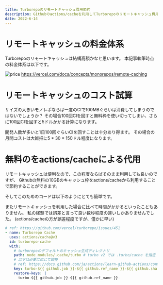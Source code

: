 ```yaml
---
title: Turborepoのリモートキャッシュ費用節約
description: Githubのactions/cacheを利用してTurborepoのリモートキャッシュ費用を節約する方法
date: 2022-6-14
---
```


# リモートキャッシュの料金体系

Turborepoのリモートキャッシュは結構高額かなと思います。
本記事執筆時点の料金体系は以下です。

![price](/posts/tubpore-cache-with-actions-cache/price.png)
https://vercel.com/docs/concepts/monorepos/remote-caching

# リモートキャッシュのコスト試算

サイズの大きいモノレポならば一度のCIで100MBぐらいは消費してしまうのではないでしょうか？
その場合100回CIを回すと無料枠を使い切ってしまい、さらに100回CIを回すと5ドルかかる計算になります。

開発人数が多いと1日100回ぐらいCIを回すことは十分あり得ます。
その場合の月間コストは大雑把に5 * 30 = 150ドル程度になります。

# 無料のをactions/cacheによる代用

リモートキャッシュは便利なので、この程度ならばそのまま利用しても良いのですが、
Githubの無料の10GBのキャッシュ枠をactions/cacheから利用することで節約することができます。

そしてこのためのコードは以下のようにとても簡単です。

またリモートキャッシュを利用した場合に比べて時間がかかるといったこともありません。
私の経験では誤差と言って良い数秒程度の違いしかありませんでした。
(actions/cacheの方が誤差程度ですが、僅かに早い)

```yaml
# ref: https://github.com/vercel/turborepo/issues/451
- name: Turborepo Cache
  uses: actions/cache@v3
  id: turborepo-cache
  with:
    # turborepoのデフォルトのキャッシュ生成ディレクトリ
    path: node_modules/.cache/turbo # turbo v2 では .turbo/cache を指定
    # 以下は必要に応じて調整
    # ref: https://docs.github.com/ja/actions/learn-github-actions/contexts
    key: turbo-${{ github.job }}-${{ github.ref_name }}-${{ github.sha }}
    restore-keys: |
      turbo-${{ github.job }}-${{ github.ref_name }}-
```
